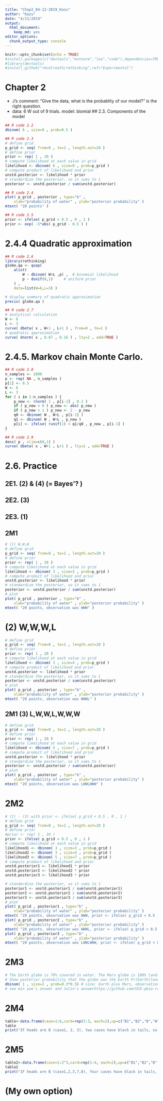 ```yaml
---
title: "Chap2_04-12-2019_Kazu"
author: "Kazu"
date: "4/11/2019"
output: 
  html_document: 
    keep_md: yes
editor_options: 
  chunk_output_type: console
---
```

```r
knitr::opts_chunk$set(echo = TRUE)
#install.packages(c("devtools","mvtnorm","loo","coda"),dependencies=TRUE)
#library(devtools)
#install_github("rmcelreath/rethinking",ref="Experimental")
```
# Chapter 2
* J's comment: "Give the data, what is the probablity of our model?" is the right question.
* data: 6 W out of 9 trials. model: biomial
## 2.3. Components of the model
```r
## R code 2.2
dbinom( 6 , size=9 , prob=0.5 )

## R code 2.3
# define grid
p_grid <- seq( from=0 , to=1 , length.out=20 )
# define prior
prior <- rep( 1 , 20 )
# compute likelihood at each value in grid
likelihood <- dbinom( 6 , size=9 , prob=p_grid )
# compute product of likelihood and prior
unstd.posterior <- likelihood * prior
# standardize the posterior, so it sums to 1
posterior <- unstd.posterior / sum(unstd.posterior)

## R code 2.4
plot( p_grid , posterior , type="b" ,
    xlab="probability of water" , ylab="posterior probability" )
mtext( "20 points" )

## R code 2.5
prior <- ifelse( p_grid < 0.5 , 0 , 1 )
prior <- exp( -5*abs( p_grid - 0.5 ) )
```

# 2.4.4 Quadratic approximation
```r
## R code 2.6
library(rethinking)
globe.qa <- quap(
    alist(
        W ~ dbinom( W+L ,p) ,  # binomial likelihood
        p ~ dunif(0,1)     # uniform prior
    ) ,
    data=list(W=6,L=3) )

# display summary of quadratic approximation
precis( globe.qa )

## R code 2.7
# analytical calculation
W <- 6
L <- 3
curve( dbeta( x , W+1 , L+1 ) , from=0 , to=1 )
# quadratic approximation
curve( dnorm( x , 0.67 , 0.16 ) , lty=2 , add=TRUE )
```
# 2.4.5. Markov chain Monte Carlo.
```r
## R code 2.8
n_samples <- 1000
p <- rep( NA , n_samples )
p[1] <- 0.5
W <- 6
L <- 3
for ( i in 2:n_samples ) {
    p_new <- rnorm( 1 , p[i-1] , 0.1 )
    if ( p_new < 0 ) p_new <- abs( p_new )
    if ( p_new > 1 ) p_new <- 2 - p_new
    q0 <- dbinom( W , W+L , p[i-1] )
    q1 <- dbinom( W , W+L , p_new )
    p[i] <- ifelse( runif(1) < q1/q0 , p_new , p[i-1] )
}

## R code 2.9
dens( p , xlim=c(0,1) )
curve( dbeta( x , W+1 , L+1 ) , lty=2 , add=TRUE )
```
# 2.6. Practice
## 2E1. (2) & (4) (= Bayes'? )
## 2E2. (3)
## 2E3. (1)
## 2M1
```r
# (1) W,W,W
# define grid
p_grid <- seq( from=0 , to=1 , length.out=20 )
# define prior
prior <- rep( 1 , 20 )
# compute likelihood at each value in grid
likelihood <- dbinom( 3 , size=3 , prob=p_grid )
# compute product of likelihood and prior
unstd.posterior <- likelihood * prior
# standardize the posterior, so it sums to 1
posterior <- unstd.posterior / sum(unstd.posterior)
# plot
plot( p_grid , posterior , type="b" ,
    xlab="probability of water" , ylab="posterior probability" )
mtext( "20 points, observation was WWW" )
```
# (2) W,W,W,L
```r
# define grid
p_grid <- seq( from=0 , to=1 , length.out=20 )
# define prior
prior <- rep( 1 , 20 )
# compute likelihood at each value in grid
likelihood <- dbinom( 3 , size=4 , prob=p_grid )
# compute product of likelihood and prior
unstd.posterior <- likelihood * prior
# standardize the posterior, so it sums to 1
posterior <- unstd.posterior / sum(unstd.posterior)
# plot
plot( p_grid , posterior , type="b" ,
    xlab="probability of water" , ylab="posterior probability" )
mtext( "20 points, observation was WWWL" )
```

## 2M1 (3) L,W,W,L,W,W,W
```r
# define grid
p_grid <- seq( from=0 , to=1 , length.out=20 )
# define prior
prior <- rep( 1 , 20 )
# compute likelihood at each value in grid
likelihood <- dbinom( 5 , size=7 , prob=p_grid )
# compute product of likelihood and prior
unstd.posterior <- likelihood * prior
# standardize the posterior, so it sums to 1
posterior <- unstd.posterior / sum(unstd.posterior)
# plot
plot( p_grid , posterior , type="b" ,
    xlab="probability of water" , ylab="posterior probability" )
mtext( "20 points, observation was LWWLWWW" )
```

# 2M2
```r
# (1) - (3) with prior <- ifelse( p_grid < 0.5 , 0 , 1 )
# define grid
p_grid <- seq( from=0 , to=1 , length.out=20 )
# define prior
#prior <- rep( 1 , 20 )
prior <- ifelse( p_grid < 0.5 , 0 , 1 )
# compute likelihood at each value in grid
likelihood1 <- dbinom( 3 , size=3 , prob=p_grid )
likelihood2 <- dbinom( 3 , size=4 , prob=p_grid )
likelihood3 <- dbinom( 5 , size=7 , prob=p_grid )
# compute product of likelihood and prior
unstd.posterior1 <- likelihood1 * prior
unstd.posterior2 <- likelihood2 * prior
unstd.posterior3 <- likelihood3 * prior

# standardize the posterior, so it sums to 1
posterior1 <- unstd.posterior1 / sum(unstd.posterior1)
posterior2 <- unstd.posterior2 / sum(unstd.posterior2)
posterior3 <- unstd.posterior3 / sum(unstd.posterior3)
# plot
plot( p_grid , posterior1 , type="b" ,
    xlab="probability of water" , ylab="posterior probability" )
mtext( "20 points, observation was WWW, prior <- ifelse( p_grid < 0.5 , 0 , 1 )" )
plot( p_grid , posterior2 , type="b" ,
    xlab="probability of water" , ylab="posterior probability" )
mtext( "20 points, observation was WWWL, prior <- ifelse( p_grid < 0.5 , 0 , 1 )" )
plot( p_grid , posterior3 , type="b" ,
    xlab="probability of water" , ylab="posterior probability" )
mtext( "20 points, observation was LWWLWWW, prior <- ifelse( p_grid < 0.5 , 0 , 1 )" )
```
# 2M3
```r
# The Earth globe is 70% covered in water. The Mars globe is 100% land.
# Show posterior probability that the globe was the Earth Pr(Earth|land)=0.23
dbinom( 1 , size=2 , prob=0.3*0.5) # size: Earth plus Mars, observation is Earth # this looks wrong.
# see min yao's answer and Julin's answerhttps://github.com/UCD-pbio-rclub/RethinkingV2_Julin.Maloof/blob/master/Chapter2.md


```
# 2M4
```r
table<-data.frame(case=1:6,card=rep(1:3, each=2),up=c("B1","B2","B","W","W1","W2"),down=c("B2","B1","W","B","W2","W1"))
table
print("IF heads are B (case1, 2, 3), two cases have black in tails, so P(B in tails|B in heads)=2/3")
```
# 2M5
```r
table2<-data.frame(case=1:2^3,card=rep(1:4, each=2),up=c("B1","B2","B","W","W1","W2","B1","B2"),down=c("B2","B1","W","B","W2","W1","B2","B1"))
table2
print("IF heads are B (case1,2,3,7,8), four cases have black in tails, so P(B in tails|B in heads)=4/5")
```

# (My own option)
